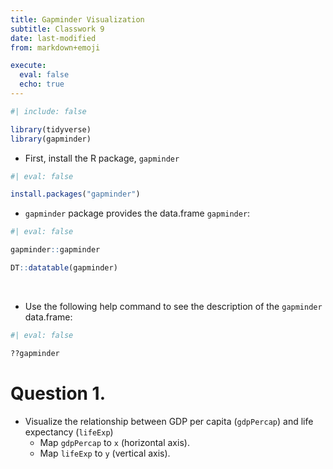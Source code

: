 ```yaml
---
title: Gapminder Visualization
subtitle: Classwork 9
date: last-modified
from: markdown+emoji

execute: 
  eval: false
  echo: true
---
```


```r
#| include: false

library(tidyverse)
library(gapminder)
```


- First, install the R package, `gapminder`

```r
#| eval: false

install.packages("gapminder")
```

- `gapminder` package provides the data.frame `gapminder`:

```r
#| eval: false

gapminder::gapminder
```

```r
DT::datatable(gapminder)
```

<br>

- Use the following help command to see the description of the `gapminder` data.frame:
```r
#| eval: false

??gapminder
```



# Question 1.

- Visualize the relationship between GDP per capita (`gdpPercap`) and life expectancy (`lifeExp`)
  - Map `gdpPercap` to `x` (horizontal axis).
  - Map `lifeExp` to `y` (vertical axis).

